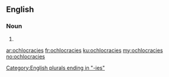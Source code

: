 ==English==

===Noun===
{{head|en|plural}}

# {{plural of|ochlocracy|lang=en|nocat=1}}

[[Category:English plurals ending in "-ies"]]

[[ar:ochlocracies]]
[[fr:ochlocracies]]
[[ku:ochlocracies]]
[[my:ochlocracies]]
[[no:ochlocracies]]